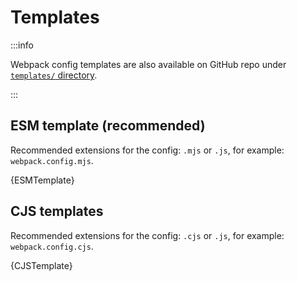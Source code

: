 
# Templates

:::info

Webpack config templates are also available on GitHub repo under [`templates/` directory](https://github.com/callstack/repack/tree/main/templates).

:::

## ESM template (recommended)

Recommended extensions for the config: `.mjs` or `.js`, for example: `webpack.config.mjs`.

<CodeBlock language="js">{ESMTemplate}</CodeBlock>

## CJS templates

Recommended extensions for the config: `.cjs` or `.js`, for example: `webpack.config.cjs`.

<CodeBlock language="js">{CJSTemplate}</CodeBlock>
